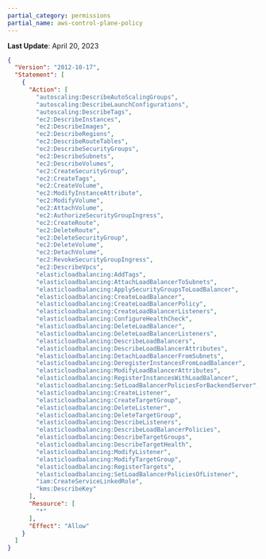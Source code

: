 ```yaml
---
partial_category: permissions
partial_name: aws-control-plane-policy
---
```

**Last Update**: April 20, 2023

```json
{
  "Version": "2012-10-17",
  "Statement": [
    {
      "Action": [
        "autoscaling:DescribeAutoScalingGroups",
        "autoscaling:DescribeLaunchConfigurations",
        "autoscaling:DescribeTags",
        "ec2:DescribeInstances",
        "ec2:DescribeImages",
        "ec2:DescribeRegions",
        "ec2:DescribeRouteTables",
        "ec2:DescribeSecurityGroups",
        "ec2:DescribeSubnets",
        "ec2:DescribeVolumes",
        "ec2:CreateSecurityGroup",
        "ec2:CreateTags",
        "ec2:CreateVolume",
        "ec2:ModifyInstanceAttribute",
        "ec2:ModifyVolume",
        "ec2:AttachVolume",
        "ec2:AuthorizeSecurityGroupIngress",
        "ec2:CreateRoute",
        "ec2:DeleteRoute",
        "ec2:DeleteSecurityGroup",
        "ec2:DeleteVolume",
        "ec2:DetachVolume",
        "ec2:RevokeSecurityGroupIngress",
        "ec2:DescribeVpcs",
        "elasticloadbalancing:AddTags",
        "elasticloadbalancing:AttachLoadBalancerToSubnets",
        "elasticloadbalancing:ApplySecurityGroupsToLoadBalancer",
        "elasticloadbalancing:CreateLoadBalancer",
        "elasticloadbalancing:CreateLoadBalancerPolicy",
        "elasticloadbalancing:CreateLoadBalancerListeners",
        "elasticloadbalancing:ConfigureHealthCheck",
        "elasticloadbalancing:DeleteLoadBalancer",
        "elasticloadbalancing:DeleteLoadBalancerListeners",
        "elasticloadbalancing:DescribeLoadBalancers",
        "elasticloadbalancing:DescribeLoadBalancerAttributes",
        "elasticloadbalancing:DetachLoadBalancerFromSubnets",
        "elasticloadbalancing:DeregisterInstancesFromLoadBalancer",
        "elasticloadbalancing:ModifyLoadBalancerAttributes",
        "elasticloadbalancing:RegisterInstancesWithLoadBalancer",
        "elasticloadbalancing:SetLoadBalancerPoliciesForBackendServer",
        "elasticloadbalancing:CreateListener",
        "elasticloadbalancing:CreateTargetGroup",
        "elasticloadbalancing:DeleteListener",
        "elasticloadbalancing:DeleteTargetGroup",
        "elasticloadbalancing:DescribeListeners",
        "elasticloadbalancing:DescribeLoadBalancerPolicies",
        "elasticloadbalancing:DescribeTargetGroups",
        "elasticloadbalancing:DescribeTargetHealth",
        "elasticloadbalancing:ModifyListener",
        "elasticloadbalancing:ModifyTargetGroup",
        "elasticloadbalancing:RegisterTargets",
        "elasticloadbalancing:SetLoadBalancerPoliciesOfListener",
        "iam:CreateServiceLinkedRole",
        "kms:DescribeKey"
      ],
      "Resource": [
        "*"
      ],
      "Effect": "Allow"
    }
  ]
}
```
